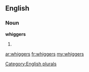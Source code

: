 ==English==

===Noun===
'''whiggers'''

# {{plural of|[[whigger]]}}

[[Category:English plurals]]

[[ar:whiggers]]
[[fr:whiggers]]
[[my:whiggers]]